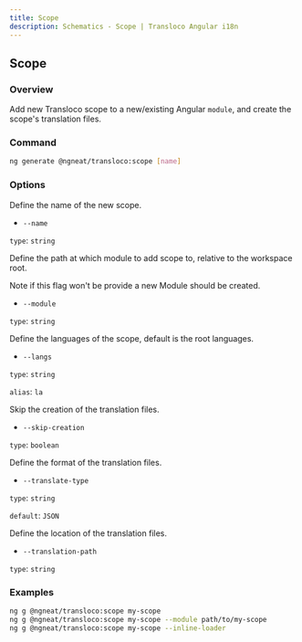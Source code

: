 ```yaml
---
title: Scope
description: Schematics - Scope | Transloco Angular i18n
---
```


## Scope

### Overview

Add new Transloco scope to a new/existing Angular `module`, and create the scope's translation files.

### Command

```bash
ng generate @ngneat/transloco:scope [name]
```

### Options

Define the name of the new scope.

- `--name`

`type`: `string`

Define the path at which module to add scope to, relative to the workspace root.

Note if this flag won't be provide a new Module should be created.

- `--module`

`type`: `string`

Define the languages of the scope, default is the root languages.

- `--langs`

`type`: `string`

`alias`: `la`

Skip the creation of the translation files.

- `--skip-creation`

`type`: `boolean`

Define the format of the translation files.

- `--translate-type`

`type`: `string`

`default`: `JSON`

Define the location of the translation files.

- `--translation-path`

`type`: `string`

### Examples

```bash
ng g @ngneat/transloco:scope my-scope
ng g @ngneat/transloco:scope my-scope --module path/to/my-scope
ng g @ngneat/transloco:scope my-scope --inline-loader
```
